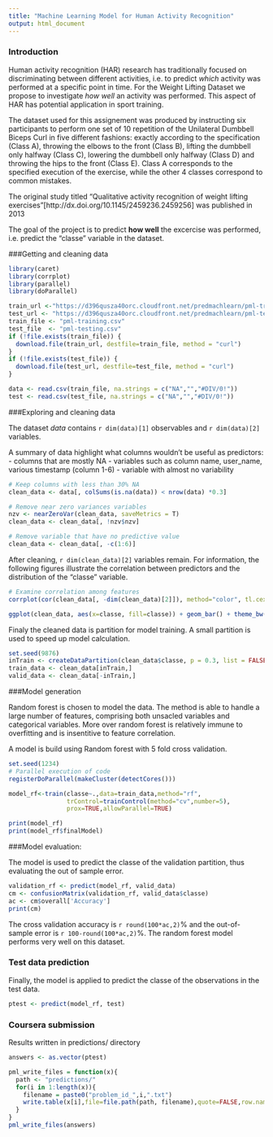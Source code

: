 ```yaml
---
title: "Machine Learning Model for Human Activity Recognition"
output: html_document
---
```


### Introduction

Human activity recognition (HAR) research has traditionally focused on discriminating between different activities, i.e. to predict *which* activity was performed at a specific point in time. For the Weight Lifting Dataset we propose to investigate *how well* an activity was performed. This aspect of HAR has potential application in sport training.

The dataset used for this assignement was produced by instructing six participants to perform one set of 10 repetition of the Unilateral Dumbbell Biceps Curl in five different fashions: exactly according to the specification (Class A), throwing the elbows to the front (Class B), lifting the dumbbell only halfway (Class C), lowering the dumbbell only halfway (Class D) and throwing the hips to the front (Class E). Class A corresponds to the specified execution of the exercise, while the other 4 classes correspond to common mistakes. 

The original study titled "Qualitative activity recognition of weight lifting exercises"[http://dx.doi.org/10.1145/2459236.2459256] was published in 2013

The goal of the project is to predict **how well** the excercise was performed, i.e. predict the "classe" variable in the dataset.


###Getting and cleaning data

```r
library(caret)
library(corrplot)
library(parallel)
library(doParallel)
```

```r

train_url <-"https://d396qusza40orc.cloudfront.net/predmachlearn/pml-training.csv"
test_url <- "https://d396qusza40orc.cloudfront.net/predmachlearn/pml-testing.csv"
train_file <- "pml-training.csv"
test_file  <- "pml-testing.csv"
if (!file.exists(train_file)) {
  download.file(train_url, destfile=train_file, method = "curl")
}
if (!file.exists(test_file)) {
  download.file(test_url, destfile=test_file, method = "curl")
}

data <- read.csv(train_file, na.strings = c("NA","","#DIV/0!"))
test <- read.csv(test_file, na.strings = c("NA","","#DIV/0!"))
```


###Exploring and cleaning data

The dataset *data* contains `r dim(data)[1]` observables and `r dim(data)[2]` variables.

A summary of data highlight what columns wouldn't be useful as predictors:
  - columns that are mostly NA
  - variables such as column name, user_name, various timestamp (column 1-6)
  - variable with almost no variability


```r
# Keep columns with less than 30% NA
clean_data <- data[, colSums(is.na(data)) < nrow(data) *0.3]

# Remove near zero variances variables
nzv <- nearZeroVar(clean_data, saveMetrics = T)
clean_data <- clean_data[, !nzv$nzv]

# Remove variable that have no predictive value
clean_data <- clean_data[, -c(1:6)]
```

After cleaning, `r dim(clean_data)[2]` variables remain. For information, the following figures illustrate the correlation between predictors and the distribution of the "classe" variable. 

```r
# Examine correlation among features
corrplot(cor(clean_data[, -dim(clean_data)[2]]), method="color", tl.cex = 0.5)

ggplot(clean_data, aes(x=classe, fill=classe)) + geom_bar() + theme_bw()
```

Finaly the cleaned data is partition for model training. A small partition is used to speed up model calculation.

```r
set.seed(9876)
inTrain <- createDataPartition(clean_data$classe, p = 0.3, list = FALSE)
train_data <- clean_data[inTrain,]
valid_data <- clean_data[-inTrain,]
```


###Model generation

Random forest is chosen to model the data. The method is able to handle a large number of features, comprising both unsacled variables and categorical variables. More over random forest is relatively immune to overfitting and is insentitive to feature correlation.

A model is build using Random forest with 5 fold cross validation. 


```r
set.seed(1234)
# Parallel execution of code
registerDoParallel(makeCluster(detectCores()))

model_rf<-train(classe~.,data=train_data,method="rf",
                trControl=trainControl(method="cv",number=5),
                prox=TRUE,allowParallel=TRUE)
```

```r
print(model_rf)
print(model_rf$finalModel)
```

###Model evaluation:

The model is used to predict the classe of the validation partition, thus evaluating the out of sample error.

```r
validation_rf <- predict(model_rf, valid_data)
cm <- confusionMatrix(validation_rf, valid_data$classe)
ac <- cm$overall['Accuracy']
print(cm)
```

The cross validation accuracy is `r round(100*ac,2)`% and the out-of-sample error is `r 100-round(100*ac,2)`%. The random forest model performs very well on this dataset.


### Test data prediction

Finally, the model is applied to predict the classe of the observations in the test data.

```r
ptest <- predict(model_rf, test)
```

### Coursera submission

Results written in predictions/ directory

```r
answers <- as.vector(ptest)

pml_write_files = function(x){
  path <- "predictions/"
  for(i in 1:length(x)){
    filename = paste0("problem_id_",i,".txt")
    write.table(x[i],file=file.path(path, filename),quote=FALSE,row.names=FALSE,col.names=FALSE)
  }
}
pml_write_files(answers)

```

